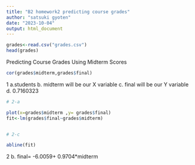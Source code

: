 ```yaml
---
title: "B2 homework2 predicting course grades"
author: "satsuki gyoten"
date: "2023-10-04"
output: html_document
---
```

```r
grades<-read.csv("grades.csv")
head(grades)
```
Predicting Course Grades Using Midterm Scores

```r
cor(grades$midterm,grades$final)
```

1
a.students
b. midterm will be our X variable
c. final  will be our Y variable
d. 0.7160323

```r
# 2-a

plot(x=grades$midterm ,y= grades$final)
fit<-lm(grades$final~grades$midterm)


# 2-c

abline(fit)
```
2
b. final=  -6.0059+ 0.9704*midterm

